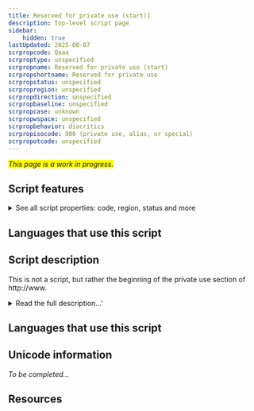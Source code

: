 ```yaml
---
title: Reserved for private use (start)]
description: Top-level script page
sidebar:
    hidden: true
lastUpdated: 2025-08-07
scrpropcode: Qaaa
scrproptype: unspecified
scrpropname: Reserved for private use (start)
scrpropshortname: Reserved for private use
scrpropstatus: unspecified
scrpropregion: unspecified
scrpropdirection: unspecified
scrpropbaseline: unspecified
scrpropcase: unknown
scrpropwspace: unspecified
scrpropbehavior: diacritics
scrpropisocode: 900 (private use, alias, or special)
scrpropotcode: unspecified
---
```


<span style='background-color:yellow'>_This page is a work in progress._</span>


## Script features

<details>
<summary> See all script properties: code, region, status and more</summary>
<ScriptInfo />
</details>

## Languages that use this script

<WsList script='Qaaa' wsMax='5' />

## Script description

  This is not a script, but rather the beginning of the private use section of http://www.

<details><summary>Read the full description...'</summary>_Not yet available._</details>

## Languages that use this script

<WsList script='Qaaa' wsMax='5' />

## Unicode information

_To be completed..._

## Resources

<ScriptResources detailSummary='seemore' />

